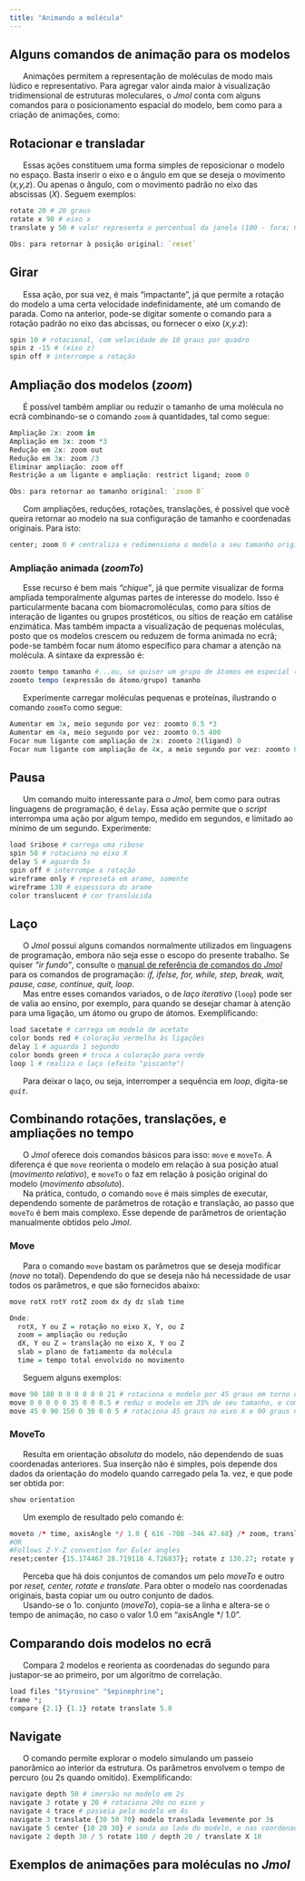 ```yaml
---
title: "Animando a molécula"
---
```



## Alguns comandos de animação para os modelos


|       Animações permitem a representação de moléculas de modo mais lúdico e representativo. Para agregar valor ainda maior à visualização tridimensional de estruturas moleculares, o *Jmol* conta com alguns comandos para o posicionamento espacial do modelo, bem como para a criação de animações, como:

## Rotacionar e transladar

|       Essas ações constituem uma forma simples de reposicionar o modelo no espaço. Basta inserir o eixo e o ângulo em que se deseja o movimento (*x,y,z*). Ou apenas o ângulo, com o movimento padrão no eixo das abscissas (*X*). Seguem exemplos:


```r
rotate 20 # 20 graus
rotate x 90 # eixo x
translate y 50 # valor representa o percentual da janela (100 - fora; 0 - centro)

Obs: para retornar à posição original: `reset`
```

## Girar

|       Essa ação, por sua vez, é mais "impactante", já que permite a rotação do modelo a uma certa velocidade indefinidamente, até um comando de parada. Como na anterior, pode-se digitar somente o comando para a rotação padrão no eixo das abcissas, ou fornecer o eixo (*x,y.z*):

```r
spin 10 # rotacional, com velocidade de 10 graus por quadro
spin z -15 # (eixo z)
spin off # interrompe a rotação
```
  

## Ampliação dos modelos (*zoom*)

|       É possível também ampliar ou reduzir o tamanho de uma molécula no ecrã combinando-se o comando `zoom` à quantidades, tal como segue:

```r
Ampliação 2x: zoom in
Ampliação em 3x: zoom *3 
Redução em 2x: zoom out 
Redução em 3x: zoom /3 
Eliminar ampliação: zoom off 
Restrição a um ligante e ampliação: restrict ligand; zoom 0

Obs: para retornar ao tamanho original: `zoom 0`
```


|       Com ampliações, reduções, rotações, translações, é possível que você queira retornar ao modelo na sua configuração de tamanho e coordenadas originais. Para isto:

```r
center; zoom 0 # centraliza e redimensiona o modelo a seu tamanho original
```


### Ampliação animada (*zoomTo*)

|       Esse recurso é bem mais *"chique"*, já que permite visualizar de forma ampliada temporalmente algumas partes de interesse do modelo. Isso é particularmente bacana com biomacromoléculas, como para sítios de interação de ligantes ou grupos prostéticos, ou sítios de reação em catálise enzimática. Mas também impacta a visualização de pequenas moléculas, posto que os modelos crescem ou reduzem de forma animada no ecrã; pode-se também focar num átomo específico para chamar a atenção na molécula. A sintaxe da expressão é:


```r
zoomto tempo tamanho #...ou, se quiser um grupo de átomos em especial (ligante, por ex)...
zoomto tempo (expressão do átomo/grupo) tamanho
```


|       Experimente carregar moléculas pequenas e proteínas, ilustrando o comando `zoomTo` como segue: 

```r
Aumentar em 3x, meio segundo por vez: zoomto 0.5 *3 
Aumentar em 4x, meio segundo por vez: zoomto 0.5 400 
Focar num ligante com ampliação de 2x: zoomto 2(ligand) 0
Focar num ligante com ampliação de 4x, a meio segundo por vez: zoomto 0.5(ligand)* 4
```


## Pausa

|       Um comando muito interessante para o *Jmol*, bem como para outras linguagens de programação, é `delay`. Essa ação permite que o *script* interrompa uma ação por algum tempo, medido em segundos, e limitado ao mínimo de um segundo. Experimente:

```r
load $ribose # carrega uma ribose
spin 50 # rotaciona no eixo X
delay 5 # aguarda 5s
spin off # interrompe a rotação
wireframe only # represeta em arame, somente
wireframe 130 # espesssura do arame
color translucent # cor translúcida
```


## Laço 

|       O *Jmol* possui alguns comandos normalmente utilizados em linguagens de programação, embora não seja esse o escopo do presente trabalho. Se quiser *"ir fundo"*, consulte o [manual de referência de comandos do *Jmol*](https://chemapps.stolaf.edu/jmol/docs/) para os comandos de programação: *if, ifelse, for, while, step, break, wait, pause, case, continue, quit, loop*. 

|       Mas entre esses comandos variados, o de *laço iterativo* (`loop`) pode ser de valia ao ensino, por exemplo, para quando se desejar chamar à atenção para uma ligação, um átomo ou grupo de átomos. Exemplificando:

```r
load $acetate # carrega um modelo de acetato
color bonds red # coloração vermelha às ligações
delay 1 # aguarda 1 segundo
color bonds green # troca a coloração para verde
loop 1 # realiza o laço (efeito "piscante")
```

|       Para deixar o laço, ou seja, interromper a sequência em *loop*, digita-se *`quit`*.

## Combinando rotações, translações, e ampliações no tempo

|       O *Jmol* oferece dois comandos básicos para isso: `move` e `moveTo`. A diferença é que `move` reorienta o modelo em relação à sua posição atual (*movimento relativo*), e `moveTo` o faz em relação à posição original do modelo (*movimento absoluto*). 

|       Na prática, contudo, o comando `move` é mais simples de executar, dependendo somente de parâmetros de rotação e translação, ao passo que `moveTo` é bem mais complexo. Esse depende de parâmetros de orientação manualmente obtidos pelo *Jmol*. 

### Move

|       Para o comando `move` bastam os parâmetros que se deseja modificar (*nove* no total). Dependendo do que se deseja não há necessidade de usar todos os parâmetros, e que são fornecidos abaixo:

```r
move rotX rotY rotZ zoom dx dy dz slab time

Onde:
  rotX, Y ou Z = rotação no eixo X, Y, ou Z
  zoom = ampliação ou redução
  dX, Y ou Z = translação no eixo X, Y ou Z
  slab = plano de fatiamento da molécula
  time = tempo total envolvido no movimento
```

|       Seguem alguns exemplos:

```r
move 90 180 0 0 0 0 0 0 21 # rotaciona o modelo por 45 graus em torno do eixo X e por 180 graus no eixo Y, e empregando um movimento gradual de 2 segundos
move 0 0 0 0 0 35 0 0 0.5 # reduz o modelo em 35% de seu tamanho, e com movimento gradual de 0,5 segundos
move 45 0 90 150 0 30 0 0 5 # rotaciona 45 graus no eixo X e 90 graus no eixo Z, ampliando o modelo em 150% e transladando-o por 30%, tudo ao longo de 5 segundos.
```


### MoveTo

|       Resulta em orientação *absoluta* do modelo, não dependendo de suas coordenadas anteriores. Sua inserção não é simples, pois depende dos dados da orientação do modelo quando carregado pela 1a. vez, e que pode ser obtida por:

```r
show orientation
```

|       Um exemplo de resultado pelo comando é:

```r
moveto /* time, axisAngle */ 1.0 { 616 -708 -346 47.68} /* zoom, translation */  400.0 0.0 0.0  /* center, rotationRadius */ {15.174467 28.719118 4.726837} 35.148052 /* navigation center, translation, depth */ {0 0 0} 0 0 0 /* cameraDepth, cameraX, cameraY */  3.0 0.0 0.0;
#OR
#Follows Z-Y-Z convention for Euler angles
reset;center {15.174467 28.719118 4.726837}; rotate z 130.27; rotate y 44.57; rotate z -147.67; zoom 400.0;
```

|       Perceba que há dois conjuntos de comandos um pelo *moveTo* e outro por *reset, center, rotate e translate*. Para obter o modelo nas coordenadas originais, basta copiar um ou outro conjunto de dados.

|       Usando-se o 1o. conjunto (*moveTo*), copia-se a linha e altera-se o tempo de animação, no caso o valor 1.0 em "axisAngle \*/ 1.0".

## Comparando dois modelos no ecrã

|       Compara 2 modelos e reorienta as coordenadas do segundo para justapor-se ao primeiro, por um algoritmo de correlação.

```r
load files "$tyrosine" "$epinephrine";
frame *;
compare {2.1} {1.1} rotate translate 5.0 
```

## Navigate

|       O comando permite explorar o modelo simulando um passeio panorâmico ao interior da estrutura. Os parâmetros envolvem o tempo de percuro (ou 2s quando omitido). Exemplificando:

```r
navigate depth 50 # imersão no modelo em 2s
navigate 3 rotate y 20 # rotaciona 20o no eixo y
navigate 4 trace # passeia pelo modelo em 4s
navigate 3 translate {30 50 70} modelo translada levemente por 3s
navigate 5 center {10 20 30} # sonda ao lado do modelo, e nas coordenadas x, y, z
navigate 2 depth 30 / 5 rotate 180 / depth 20 / translate X 10
```



## Exemplos de animações para moléculas no *Jmol*

